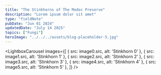 ```yaml
---
title: "The Stinkhorns of The Modoc Preserve"
description: "Lorem ipsum dolor sit amet"
type: "fieldNote"
pubDate: "Jun 01 2024"
updatedDate: "July 14 2025"
topics: ["Fungi"]
heroImage: "../../../assets/blog-placeholder-5.jpg"
---
```


<LightboxCarousel
  images={[
    { src: image0.src, alt: 'Stinkhorn 0' },
    { src: image1.src, alt: 'Stinkhorn 1' },
    { src: image2.src, alt: 'Stinkhorn 2' },
    { src: image3.src, alt: 'Stinkhorn 3' },
    { src: image4.src, alt: 'Stinkhorn 4' },
    { src: image5.src, alt: 'Stinkhorn 5' },
  ]}
/>
